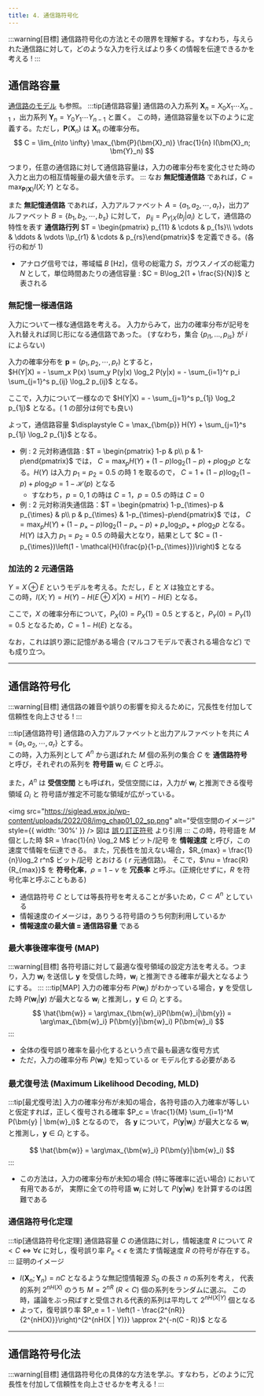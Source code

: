 ```yaml
---
title: 4. 通信路符号化
---
```


:::warning[目標]
通信路符号化の方法とその限界を理解する。すなわち，与えられた通信路に対して，どのような入力を行えばより多くの情報を伝達できるかを考える !
:::

## 通信路容量
[通信路のモデル](/docs/information/information-theory/intro#通信路のモデル) も参照。
:::tip[通信路容量]
通信路の入力系列 $\bm{X}_n = X_0 X_1 \cdots X_{n-1}$ ，出力系列 $\bm{Y}_n = Y_0 Y_1 \cdots Y_{n-1}$ と置く。
この時，通信路容量を以下のように定義する。ただし，$\bm{P}(\bm{X}_n)$ は $\bm{X}_n$ の確率分布。
$$
C = \lim_{n\to \infty} \max_{\bm{P}(\bm{X}_n)} \frac{1}{n} I(\bm{X}_n; \bm{Y}_n)
$$

つまり，任意の通信路に対して通信路容量は，入力の確率分布を変化させた時の入力と出力の相互情報量の最大値を示す。
:::
なお **無記憶通信路** であれば，$\displaystyle C = \max_{\bm{P}(\bm{X})} I(X; Y)$ となる。  

また **無記憶通信路** であれば，入力アルファベット $A = \{a_1, a_2,\cdots,a_r \}$，出力アルファベット $B = \{b_1, b_2,\cdots,b_s \}$ に対して，
$p_{ij} = P_{Y|X}(b_j|a_i)$ として，通信路の特性を表す **通信路行列** 
$T = \begin{pmatrix} p_{11} & \cdots & p_{1s}\\ \vdots & \ddots & \vdots \\p_{r1} & \cdots & p_{rs}\end{pmatrix}$ を定義できる。(各行の和が $1$)

- アナログ信号では，帯域幅 $B$ [Hz]，信号の総電力 $S$，ガウスノイズの総電力 $N$ として，単位時間あたりの通信容量 : $C = B\log_2(1 + \frac{S}{N})$ と表される

### 無記憶一様通信路
入力について一様な通信路を考える。
入力からみて，出力の確率分布が記号を入れ替えれば同じ形になる通信路であった。
(すなわち，集合 $\{p_{i1},…,p_{is}\}$ が $i$ によらない)

入力の確率分布を $\bm{p} = (p_1, p_2, \cdots, p_r)$ とすると，  
$H(Y|X) = - \sum_x P(x) \sum_y P(y|x) \log_2 P(y|x) = - \sum_{i=1}^r p_i \sum_{j=1}^s p_{ij} \log_2 p_{ij}$ となる。

ここで，入力について一様なので $H(Y|X) = - \sum_{j=1}^s p_{1j} \log_2 p_{1j}$ となる。( $1$ の部分は何でも良い)

よって，通信路容量 $\displaystyle C = \max_{\bm{p}} H(Y) + \sum_{j=1}^s p_{1j} \log_2 p_{1j}$ となる。

- 例 : 2 元対称通信路 : $T = \begin{pmatrix} 1-p & p\\ p & 1-p\end{pmatrix}$ では，
$C = \max_{p} H(Y) + (1-p) \log_2 (1-p) + p \log_2 p$ となる。$H(Y)$ は入力 $p_1 = p_2 = 0.5$ の時 $1$ を取るので，
$C = 1 + (1-p) \log_2 (1-p) + p \log_2 p = 1 - \mathcal{H}(p)$ となる
    - すなわち，$p = 0,1$ の時は $C = 1$，$p = 0.5$ の時は $C = 0$
- 例 : 2 元対称消失通信路：$T = \begin{pmatrix} 1-p_{\times}-p & p_{\times} & p\\ p & p_{\times} & 1-p_{\times}-p\end{pmatrix}$ では，
$C = \max_{p} H(Y) + (1-p_{\times}-p) \log_2 (1-p_{\times}-p) + p_{\times} \log_2 p_{\times} + p \log_2 p$ となる。
$H(Y)$ は入力 $p_1 = p_2 = 0.5$ の時最大となり，結果として $C = (1 - p_{\times})\left(1 - \mathcal{H}(\frac{p}{1-p_{\times}})\right)$ となる


### 加法的 2 元通信路
$Y = X \oplus E$ というモデルを考える。ただし，$E$ と $X$ は独立とする。  
この時，$I(X; Y) = H(Y) - H(E \oplus X | X) = H(Y) - H(E)$ となる。

ここで，$X$ の確率分布について，$P_X(0) = P_X(1) = 0.5$ とすると，$P_Y(0) = P_Y(1) = 0.5$ となるため，$C = 1 - H(E)$ となる。

なお，これは誤り源に記憶がある場合 (マルコフモデルで表される場合など) でも成り立つ。

---
## 通信路符号化
:::warning[目標]
通信路の雑音や誤りの影響を抑えるために，冗長性を付加して信頼性を向上させる !
:::

:::tip[通信路符号]
通信路の入力アルファベットと出力アルファベットを共に $A = \{a_1, a_2,\cdots,a_r \}$ とする。  
この時，入力系列として $A^n$ から選ばれた $M$ 個の系列の集合 $C$ を **通信路符号** と呼び，それぞれの系列を **符号語** $\bm{w}_i \in C$ と呼ぶ。

また，$A^n$ は **受信空間** とも呼ばれ，受信空間には，入力が $\bm{w}_i$ と推測できる復号領域 $\Omega_i$ と
符号語が推定不可能な領域が広がっている。

<img src="https://siglead.wpx.jp/wp-content/uploads/2022/08/img_chap01_02_sp.png" alt="受信空間のイメージ" style={{ width: '30%' }} />
図は [誤り訂正符号](https://siglead.com/technology/errorcorrectioncode/) より引用
:::
この時，符号語を $M$ 個とした時 $R = \frac{1}{n} \log_2 M$ ビット/記号 を **情報速度** と呼び，この速度で情報を伝達できる。
また，冗長性を加えない場合，$R_{max} = \frac{1}{n}\log_2 r^n$ ビット/記号 とおける ( $r$ 元通信路)。
そこで，$\nu = \frac{R}{R_{max}}$ を **符号化率**，$\rho = 1 - \nu$ を **冗長率** と呼ぶ。(正規化せずに，$R$ を符号化率と呼ぶこともある)

- 通信路符号 $C$ としては等長符号を考えることが多いため，$C \subset A^n$ としている
- 情報速度のイメージは，ありうる符号語のうち何割利用しているか
- **情報速度の最大値 = 通信路容量** である

### 最大事後確率復号 (MAP)
:::warning[目標]
各符号語に対して最適な復号領域の設定方法を考える。つまり，入力 $\bm{w}_i$ を送信し $\bm{y}$ を受信した時，$\bm{w}_i$ と推測できる確率が最大となるようにする。
:::
:::tip[MAP]
入力の確率分布 $P(\bm{w}_i)$ がわかっている場合，$\bm{y}$ を受信した時 $P(\bm{w}_i|\bm{y})$ が最大となる $\bm{w}_i$ と推測し，$\bm{y} \in \Omega_i$ とする。
$$
\hat{\bm{w}} = \arg\max_{\bm{w}_i}P(\bm{w}_i|\bm{y}) = \arg\max_{\bm{w}_i} P(\bm{y}|\bm{w}_i) P(\bm{w}_i)
$$
:::
- 全体の復号誤り確率を最小化するという点で最も最適な復号方式
- ただ，入力の確率分布 $P(\bm{w}_i)$ を知っている or モデル化する必要がある

### 最尤復号法 (Maximum Likelihood Decoding, MLD)
:::tip[最尤復号法]
入力の確率分布が未知の場合，各符号語の入力確率が等しいと仮定すれば，正しく復号される確率 $P_c = \frac{1}{M} \sum_{i=1}^M P(\bm{y} | \bm{w}_i)$ となるので，
各 $\bm{y}$ について，$P(\bm{y}|\bm{w}_i)$ が最大となる $\bm{w}_i$ と推測し，$\bm{y} \in \Omega_i$ とする。

$$
\hat{\bm{w}} = \arg\max_{\bm{w}_i} P(\bm{y}|\bm{w}_i)
$$
:::
- この方法は，入力の確率分布が未知の場合 (特に等確率に近い場合) において有用であるが，
実際に全ての符号語 $\bm{w}_i$ に対して $P(\bm{y}|\bm{w}_i)$ を計算するのは困難である

### 通信路符号化定理
:::tip[通信路符号化定理]
通信路容量 $C$ の通信路に対し，情報速度 $R$ について $R < C$ $\Leftrightarrow$ 
$\forall \epsilon$ に対し，復号誤り率 $P_e < \epsilon$ を満たす情報速度 $R$ の符号が存在する。
:::
証明のイメージ
- $I(\bm{X}_n; \bm{Y}_n) = nC$ となるような無記憶情報源 $S_0$ の長さ $n$ の系列を考え，
代表的系列 $2^{nH(X)}$ のうち $M = 2^{nR}~(R < C)$ 個の系列をランダムに選ぶ。
この時，議論をぶっ飛ばすと受信される代表的系列は平均して $2^{nH(X | Y)}$ 個となる
- よって，復号誤り率 $P_e = 1 - \left(1 - \frac{2^{nR}}{2^{nH(X)}}\right)^{2^{nH(X | Y)}} \approx 2^{-n(C - R)}$ となる

---
## 通信路符号化法
:::warning[目標]
通信路符号化の具体的な方法を学ぶ。すなわち，どのように冗長性を付加して信頼性を向上させるかを考える !
:::
